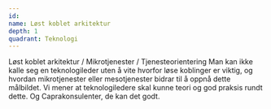 ```yaml
---
id:
name: Løst koblet arkitektur
depth: 1
quadrant: Teknologi
---
```


Løst koblet arkitektur / Mikrotjenester / Tjenesteorientering
Man kan ikke kalle seg en teknologileder uten å vite hvorfor løse koblinger er viktig, og hvordan mikrotjenester eller mesotjenester bidrar til å oppnå dette målbildet.
Vi mener at teknologiledere skal kunne teori og god praksis rundt dette. Og Caprakonsulenter, de kan det godt.
